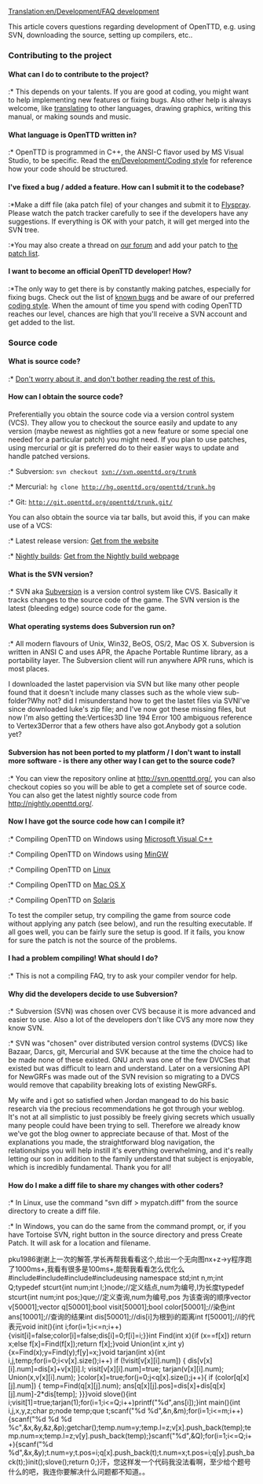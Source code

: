 [[Translation:en/Development/FAQ development]]


This article covers questions regarding development of OpenTTD, e.g. using SVN, downloading the source, setting up compilers, etc..

===Contributing to the project===
====What can I do to contribute to the project?====
:* This depends on your talents. If you are good at coding, you might want to help implementing new features or fixing bugs. Also other help is always welcome, like [[en/Archive/Community/Internationalization|translating]] to other languages, drawing graphics, writing this manual, or making sounds and music.

====What language is OpenTTD written in?====
:* OpenTTD is programmed in C++, the ANSI-C flavor used by MS Visual Studio, to be specific. Read the [[en/Development/Coding style]] for reference how your code should be structured.

====I've fixed a bug / added a feature. How can I submit it to the codebase?====
:*Make a diff file (aka patch file) of your changes and submit it to [http://bugs.openttd.org Flyspray]. Please watch the patch tracker carefully to see if the developers have any suggestions. If everything is OK with your patch, it will get merged into the SVN tree.
:*You may also create a thread on [http://www.tt-forums.net/viewforum.php?f=33 our forum] and add your patch to [[en/Archive/Community/List of patches|the patch list]].

====I want to become an official OpenTTD developer! How?====
:*The only way to get there is by constantly making patches, especially for fixing bugs. Check out the list of [http://bugs.openttd.org/index.php?string=&project=1&type=1 known bugs] and be aware of our preferred [[en/Development/Coding style|coding style]]. When the amount of time you spend with coding OpenTTD reaches our level, chances are high that you'll receive a SVN account and get added to the list.

===Source code===
====What is source code?====
:* [http://www.google.com/search?q=C%2B%2B+tutorial Don't worry about it, and don't bother reading the rest of this.]

====How can I obtain the source code?====
Preferentially you obtain the source code via a version control system (VCS). They allow you to checkout the source easily and update to any version (maybe newest as nightlies got a new feature or some special one needed for a particular patch) you might need. If you plan to use patches, using mercurial or git is preferred do to their easier ways to update and handle patched versions.
:* Subversion: <code>svn checkout svn://svn.openttd.org/trunk</code>
:* Mercurial: <code>hg clone http://hg.openttd.org/openttd/trunk.hg</code>
:* Git: <code>http://git.openttd.org/openttd/trunk.git/</code>

You can also obtain the source via tar balls, but avoid this, if you can make use of a VCS:
:* Latest release version:  [http://www.openttd.org/download-stable  Get from the website]
:* [[en/Archive/Community/Nightly build|Nightly builds]]: [http://nightly.openttd.org/ Get from the Nightly build webpage]

====What is the SVN version?====
:* SVN aka [https://www.wikipedia.org/wiki/Subversion_%28software%29 Subversion] is a version control system like CVS. Basically it tracks changes to the source code of the game. The SVN version is the latest (bleeding edge) source code for the game.

====What operating systems does Subversion run on?====
:* All modern flavours of Unix, Win32, BeOS, OS/2, Mac OS X. Subversion is written in ANSI C and uses APR, the Apache Portable Runtime library, as a portability layer. The Subversion client will run anywhere APR runs, which is most places.

I downloaded the lastet papervision via SVN   but like many other people found that it doesn't include many classes such as the whole view sub-folder?Why not?   did I misunderstand how to get the lastet files via SVNI've since downloaded luke's zip file; and I've now got these missing files, but now I'm also getting the:Vertices3D   line 194   Error 100 ambiguous reference to Vertex3Derror that a few others have also got.Anybody got a solution yet?

====Subversion has not been ported to my platform / I don't want to install more software - is there any other way I can get to the source code?====
:* You can view the repository online at http://svn.openttd.org/, you can also checkout copies so you will be able to get a complete set of source code. You can also get the latest nightly source code from http://nightly.openttd.org/.

====Now I have got the source code how can I compile it?====
:* Compiling OpenTTD on Windows using [[:Category:en/Development/Microsoft Visual C++|Microsoft Visual C++]]
:* Compiling OpenTTD on Windows using [[en/Archive/Compilation and Ports/Compiling on Windows using MinGW|MinGW]]
:* Compiling OpenTTD on [[en/Archive/Compilation and Ports/Compiling on GNU∕Linux and 🟉BSD|Linux]]
:* Compiling OpenTTD on [[en/Archive/Compilation and Ports/Compiling on Mac OS X|Mac OS X]]
:* Compiling OpenTTD on [[en/Archive/Compilation and Ports/Compiling on Solaris|Solaris]]

To test the compiler setup, try compiling the game from source code without applying any patch (see below), and run the resulting executable. If all goes well, you can be fairly sure the setup is good.
If it fails, you know for sure the patch is not the source of the problems.

====I had a problem compiling! What should I do?====
:* This is not a compiling FAQ, try to ask your compiler vendor for help.
====Why did the developers decide to use Subversion?====
:* Subversion (SVN) was chosen over CVS because it is more advanced and easier to use. Also a lot of the developers don't like CVS any more now they know SVN.
:* SVN was "chosen" over distributed version control systems (DVCS) like Bazaar, Darcs, git, Mercurial and SVK because at the time the choice had to be made none of these existed. GNU arch was one of the few DVCSes that existed but was difficult to learn and understand. Later on a versioning API for NewGRFs was made out of the SVN revision so migrating to a DVCS would remove that capability breaking lots of existing NewGRFs.

My wife and i got so satisfied when Jordan mangead to do his basic research via the precious recommendations he got through your weblog. It's not at all simplistic to just possibly be freely giving secrets which usually many people could have been trying to sell. Therefore we already know we've got the blog owner to appreciate because of that. Most of the explanations you made, the straightforward blog navigation, the relationships you will help instill   it's everything overwhelming, and it's really letting our son in addition to the family understand that subject is enjoyable, which is incredibly fundamental. Thank you for all!

====How do I make a diff file to share my changes with other coders?====
:* In Linux, use the command "svn diff > mypatch.diff" from the source directory to create a diff file.
:* In Windows, you can do the same from the command prompt, or, if you have Tortoise SVN, right button in the source directory and press Create Patch. It will ask for a location and filename.

pku1986谢谢上一次的解答,学长再帮我看看这个,给出一个无向图nx+z->y程序跑了1000ms+,我看有很多是100ms+,能帮我看看怎么优化么#include#include#include#includeusing namespace std;int n,m;int Q;typedef stcurt{int num;int l;}node;//定义结点,num为编号,l为长度typedef stcurt{int num;int pos;}que;//定义查询,num为编号,pos 为该查询的顺序vector  v[50001];vector  q[50001];bool visit[50001];bool color[50001];//染色int ans[10001];//查询的结果int dis[50001];//dis[i]为根到i的距离int f[50001];//i的代表元void init(){int i;for(i=1;i<=n;i++){visit[i]=false;color[i]=false;dis[i]=0;f[i]=i;}}int Find(int x){if (x==f[x]) return x;else f[x]=Find(f[x]);return f[x];}void Union(int x,int y){x=Find(x);y=Find(y);f[y]=x;}void tarjan(int x){int i,j,temp;for(i=0;i<v[x].size();i++)   if (!visit[v[x][i].num])   {       dis[v[x][i].num]=dis[x]+v[x][i].l;       visit[v[x][i].num]=true;   tarjan(v[x][i].num);   Union(x,v[x][i].num);   }color[x]=true;for(j=0;j<q[x].size();j++){  if (color[q[x][j].num])  {  temp=Find(q[x][j].num);      ans[q[x][j].pos]=dis[x]+dis[q[x][j].num]-2*dis[temp];  }}}void slove(){int i;visit[1]=true;tarjan(1);for(i=1;i<=Q;i++)printf("%d",ans[i]);}int main(){int i,j,x,y,z;char p;node temp;que t;scanf("%d %d",&n,&m);for(i=1;i<=m;i++){scanf("%d %d %d %c",&x,&y,&z,&p);getchar();temp.num=y;temp.l=z;v[x].push_back(temp);temp.num=x;temp.l=z;v[y].push_back(temp);}scanf("%d",&Q);for(i=1;i<=Q;i++){scanf("%d %d",&x,&y);t.num=y;t.pos=i;q[x].push_back(t);t.num=x;t.pos=i;q[y].push_back(t);}init();slove();return 0;}汗，您这样发一个代码我没法看啊，至少给个题号什么的吧，我连你要解决什么问题都不知道。。